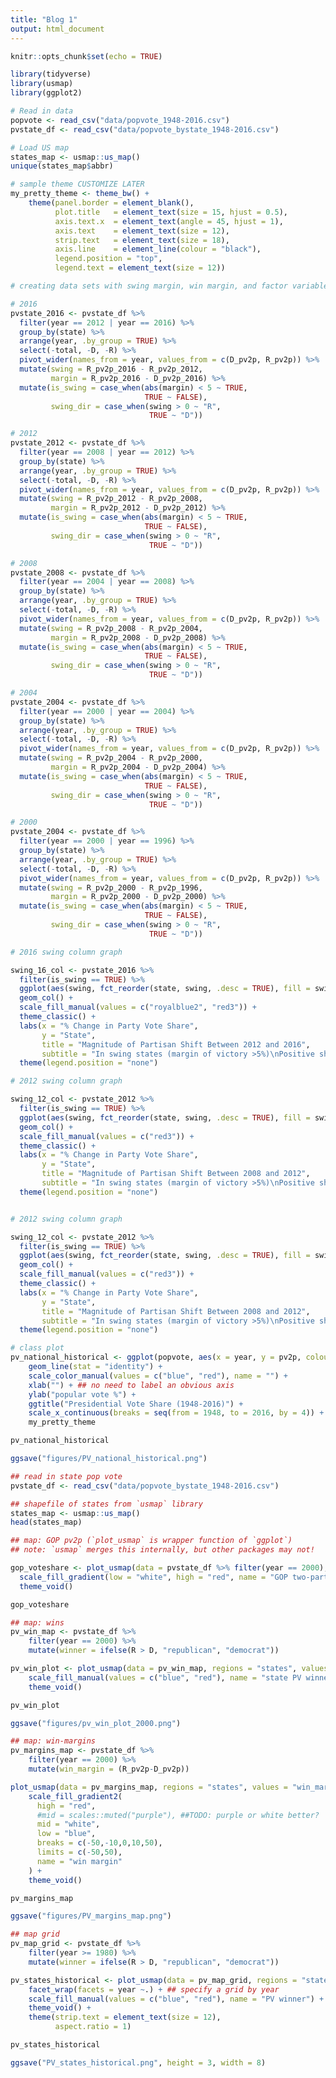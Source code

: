 ```yaml
---
title: "Blog 1"
output: html_document
---
```


```r
knitr::opts_chunk$set(echo = TRUE)

library(tidyverse)
library(usmap)
library(ggplot2)

# Read in data
popvote <- read_csv("data/popvote_1948-2016.csv")
pvstate_df <- read_csv("data/popvote_bystate_1948-2016.csv")

# Load US map
states_map <- usmap::us_map()
unique(states_map$abbr)

# sample theme CUSTOMIZE LATER
my_pretty_theme <- theme_bw() + 
    theme(panel.border = element_blank(),
          plot.title   = element_text(size = 15, hjust = 0.5), 
          axis.text.x  = element_text(angle = 45, hjust = 1),
          axis.text    = element_text(size = 12),
          strip.text   = element_text(size = 18),
          axis.line    = element_line(colour = "black"),
          legend.position = "top",
          legend.text = element_text(size = 12))


```


```r
# creating data sets with swing margin, win margin, and factor variable coding swing (<5) or not

# 2016
pvstate_2016 <- pvstate_df %>%
  filter(year == 2012 | year == 2016) %>%
  group_by(state) %>%
  arrange(year, .by_group = TRUE) %>%
  select(-total, -D, -R) %>%
  pivot_wider(names_from = year, values_from = c(D_pv2p, R_pv2p)) %>%
  mutate(swing = R_pv2p_2016 - R_pv2p_2012,
         margin = R_pv2p_2016 - D_pv2p_2016) %>%
  mutate(is_swing = case_when(abs(margin) < 5 ~ TRUE,
                              TRUE ~ FALSE),
         swing_dir = case_when(swing > 0 ~ "R",
                               TRUE ~ "D"))

# 2012
pvstate_2012 <- pvstate_df %>%
  filter(year == 2008 | year == 2012) %>%
  group_by(state) %>%
  arrange(year, .by_group = TRUE) %>%
  select(-total, -D, -R) %>%
  pivot_wider(names_from = year, values_from = c(D_pv2p, R_pv2p)) %>%
  mutate(swing = R_pv2p_2012 - R_pv2p_2008,
         margin = R_pv2p_2012 - D_pv2p_2012) %>%
  mutate(is_swing = case_when(abs(margin) < 5 ~ TRUE,
                              TRUE ~ FALSE),
         swing_dir = case_when(swing > 0 ~ "R",
                               TRUE ~ "D"))

# 2008
pvstate_2008 <- pvstate_df %>%
  filter(year == 2004 | year == 2008) %>%
  group_by(state) %>%
  arrange(year, .by_group = TRUE) %>%
  select(-total, -D, -R) %>%
  pivot_wider(names_from = year, values_from = c(D_pv2p, R_pv2p)) %>%
  mutate(swing = R_pv2p_2008 - R_pv2p_2004,
         margin = R_pv2p_2008 - D_pv2p_2008) %>%
  mutate(is_swing = case_when(abs(margin) < 5 ~ TRUE,
                              TRUE ~ FALSE),
         swing_dir = case_when(swing > 0 ~ "R",
                               TRUE ~ "D"))

# 2004
pvstate_2004 <- pvstate_df %>%
  filter(year == 2000 | year == 2004) %>%
  group_by(state) %>%
  arrange(year, .by_group = TRUE) %>%
  select(-total, -D, -R) %>%
  pivot_wider(names_from = year, values_from = c(D_pv2p, R_pv2p)) %>%
  mutate(swing = R_pv2p_2004 - R_pv2p_2000,
         margin = R_pv2p_2004 - D_pv2p_2004) %>%
  mutate(is_swing = case_when(abs(margin) < 5 ~ TRUE,
                              TRUE ~ FALSE),
         swing_dir = case_when(swing > 0 ~ "R",
                               TRUE ~ "D"))

# 2000
pvstate_2004 <- pvstate_df %>%
  filter(year == 2000 | year == 1996) %>%
  group_by(state) %>%
  arrange(year, .by_group = TRUE) %>%
  select(-total, -D, -R) %>%
  pivot_wider(names_from = year, values_from = c(D_pv2p, R_pv2p)) %>%
  mutate(swing = R_pv2p_2000 - R_pv2p_1996,
         margin = R_pv2p_2000 - D_pv2p_2000) %>%
  mutate(is_swing = case_when(abs(margin) < 5 ~ TRUE,
                              TRUE ~ FALSE),
         swing_dir = case_when(swing > 0 ~ "R",
                               TRUE ~ "D"))


```


```r

# 2016 swing column graph

swing_16_col <- pvstate_2016 %>%
  filter(is_swing == TRUE) %>%
  ggplot(aes(swing, fct_reorder(state, swing, .desc = TRUE), fill = swing_dir)) +
  geom_col() +
  scale_fill_manual(values = c("royalblue2", "red3")) + 
  theme_classic() +
  labs(x = "% Change in Party Vote Share",
       y = "State",
       title = "Magnitude of Partisan Shift Between 2012 and 2016",
       subtitle = "In swing states (margin of victory >5%)\nPositive shift indicates rightward swing") + 
  theme(legend.position = "none")

# 2012 swing column graph

swing_12_col <- pvstate_2012 %>%
  filter(is_swing == TRUE) %>%
  ggplot(aes(swing, fct_reorder(state, swing, .desc = TRUE), fill = swing_dir)) +
  geom_col() +
  scale_fill_manual(values = c("red3")) + 
  theme_classic() +
  labs(x = "% Change in Party Vote Share",
       y = "State",
       title = "Magnitude of Partisan Shift Between 2008 and 2012",
       subtitle = "In swing states (margin of victory >5%)\nPositive shift indicates rightward swing") + 
  theme(legend.position = "none")


# 2012 swing column graph

swing_12_col <- pvstate_2012 %>%
  filter(is_swing == TRUE) %>%
  ggplot(aes(swing, fct_reorder(state, swing, .desc = TRUE), fill = swing_dir)) +
  geom_col() +
  scale_fill_manual(values = c("red3")) + 
  theme_classic() +
  labs(x = "% Change in Party Vote Share",
       y = "State",
       title = "Magnitude of Partisan Shift Between 2008 and 2012",
       subtitle = "In swing states (margin of victory >5%)\nPositive shift indicates rightward swing") + 
  theme(legend.position = "none")

```


```r

# class plot
pv_national_historical <- ggplot(popvote, aes(x = year, y = pv2p, colour = party)) +
    geom_line(stat = "identity") +
    scale_color_manual(values = c("blue", "red"), name = "") +
    xlab("") + ## no need to label an obvious axis
    ylab("popular vote %") +
    ggtitle("Presidential Vote Share (1948-2016)") + 
    scale_x_continuous(breaks = seq(from = 1948, to = 2016, by = 4)) +
    my_pretty_theme

pv_national_historical

ggsave("figures/PV_national_historical.png")

```

```r
## read in state pop vote
pvstate_df <- read_csv("data/popvote_bystate_1948-2016.csv")

## shapefile of states from `usmap` library
states_map <- usmap::us_map()
head(states_map)

## map: GOP pv2p (`plot_usmap` is wrapper function of `ggplot`)
## note: `usmap` merges this internally, but other packages may not!

gop_voteshare <- plot_usmap(data = pvstate_df %>% filter(year == 2000), regions = "states", labels = TRUE, values = "R_pv2p") + 
  scale_fill_gradient(low = "white", high = "red", name = "GOP two-party voteshare") +
  theme_void()

gop_voteshare


```


```r
## map: wins
pv_win_map <- pvstate_df %>%
    filter(year == 2000) %>%
    mutate(winner = ifelse(R > D, "republican", "democrat"))

pv_win_plot <- plot_usmap(data = pv_win_map, regions = "states", values = "winner") +
    scale_fill_manual(values = c("blue", "red"), name = "state PV winner") +
    theme_void()

pv_win_plot

ggsave("figures/pv_win_plot_2000.png")
```


```r
## map: win-margins
pv_margins_map <- pvstate_df %>%
    filter(year == 2000) %>%
    mutate(win_margin = (R_pv2p-D_pv2p))

plot_usmap(data = pv_margins_map, regions = "states", values = "win_margin") +
    scale_fill_gradient2(
      high = "red", 
      #mid = scales::muted("purple"), ##TODO: purple or white better?
      mid = "white",
      low = "blue", 
      breaks = c(-50,-10,0,10,50), 
      limits = c(-50,50),
      name = "win margin"
    ) +
    theme_void()

pv_margins_map

ggsave("figures/PV_margins_map.png")
```


```r
## map grid
pv_map_grid <- pvstate_df %>%
    filter(year >= 1980) %>%
    mutate(winner = ifelse(R > D, "republican", "democrat"))

pv_states_historical <- plot_usmap(data = pv_map_grid, regions = "states", values = "winner", color = "white") +
    facet_wrap(facets = year ~.) + ## specify a grid by year
    scale_fill_manual(values = c("blue", "red"), name = "PV winner") +
    theme_void() +
    theme(strip.text = element_text(size = 12),
          aspect.ratio = 1)

pv_states_historical

ggsave("PV_states_historical.png", height = 3, width = 8)


```
